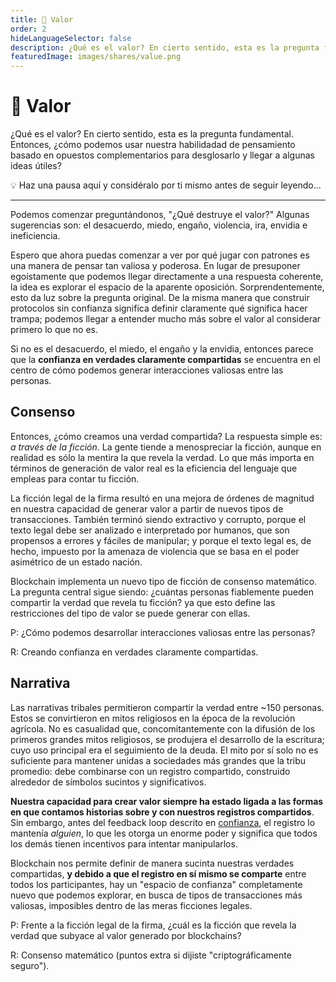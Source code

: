```yaml
---
title: 💯 Valor
order: 2
hideLanguageSelector: false
description: ¿Qué es el valor? En cierto sentido, esta es la pregunta fundamental. Las verdades compartidas claramente parece ser su esencia. Entonces, ¿cómo podríamos generar interacciones más valiosas entre las personas?
featuredImage: images/shares/value.png
---
```


# 💯 Valor

¿Qué es el valor? En cierto sentido, esta es la pregunta fundamental. Entonces, ¿cómo podemos usar nuestra habilidadad de pensamiento basado en opuestos complementarios para desglosarlo y llegar a algunas ideas útiles?

<StatusBanner warning>

💡 Haz una pausa aquí y considéralo por ti mismo antes de seguir leyendo...

</StatusBanner>

---

Podemos comenzar preguntándonos, "¿Qué destruye el valor?" Algunas sugerencias son: el desacuerdo, miedo,
engaño, violencia, ira, envidia e ineficiencia.

Espero que ahora puedas comenzar a ver por qué jugar con patrones es una manera de pensar tan 
valiosa y poderosa. En lugar de presuponer egoístamente que podemos llegar directamente a una respuesta 
coherente, la idea es explorar el espacio de la aparente oposición. Sorprendentemente, esto da luz 
sobre la pregunta original. De la misma manera que construir protocolos sin confianza significa definir 
claramente qué significa hacer trampa; podemos llegar a entender mucho más sobre el valor 
al considerar primero lo que no es. 

Si no es el desacuerdo, el miedo, el engaño y la envidia, entonces parece que la **confianza en verdades 
claramente compartidas** se encuentra en el centro de cómo podemos generar interacciones valiosas entre las personas.

## Consenso

Entonces, ¿cómo creamos una verdad compartida? La respuesta simple es: *a través de la ficción*. La gente 
tiende a menospreciar la ficción, aunque en realidad es sólo la mentira la que revela la verdad. Lo que 
más importa en términos de generación de valor real es la eficiencia del lenguaje que empleas para contar tu ficción.

La ficción legal de la firma resultó en una mejora de órdenes de magnitud en nuestra capacidad de 
generar valor a partir de nuevos tipos de transacciones. También terminó siendo extractivo y 
corrupto, porque el texto legal debe ser analizado e interpretado por humanos, que son propensos a errores 
y fáciles de manipular; y porque el texto legal es, de hecho, impuesto por la amenaza de violencia 
que se basa en el poder asimétrico de un estado nación.

Blockchain implementa un nuevo tipo de ficción de consenso matemático. La pregunta central sigue siendo: 
¿cuántas personas fiablemente pueden compartir la verdad que revela tu ficción? ya que esto define las 
restricciones del tipo de valor se puede generar con ellas.

<Flash>

<Card>

P: ¿Cómo podemos desarrollar interacciones valiosas entre las personas? 

R: Creando confianza en verdades claramente compartidas.

</Card>

</Flash>


## Narrativa

Las narrativas tribales permitieron compartir la verdad entre ~150 personas. Estos se convirtieron en 
mitos religiosos en la época de la revolución agrícola. No es casualidad que, concomitantemente con la 
difusión de los primeros grandes mitos religiosos, se produjera el desarrollo de la escritura; cuyo uso 
principal era el seguimiento de la deuda. El mito por sí solo no es suficiente para mantener unidas a 
sociedades más grandes que la tribu promedio: debe combinarse con un registro compartido, construido 
alrededor de símbolos sucintos y significativos.

**Nuestra capacidad para crear valor siempre 
ha estado ligada a las formas en que contamos historias sobre y con nuestros registros compartidos**. Sin embargo, 
antes del feedback loop descrito en [confianza](/learn/module-0/trust), el registro lo mantenía 
*alguien*, lo que les otorga un enorme poder y significa que todos los demás tienen incentivos 
para intentar manipularlos.

Blockchain nos permite definir de manera sucinta nuestras verdades compartidas, **y debido a que el     registro 
en sí mismo se comparte** entre todos los participantes, hay un "espacio de confianza" completamente nuevo que podemos explorar, 
en busca de tipos de transacciones más valiosas, imposibles dentro de las meras ficciones legales.

<Flash>

<Card>
    
P: Frente a la ficción legal de la firma, ¿cuál es la ficción que revela la verdad que subyace al valor generado por blockchains?

R: Consenso matemático (puntos extra si dijiste "criptográficamente seguro").

</Card>

</Flash>

